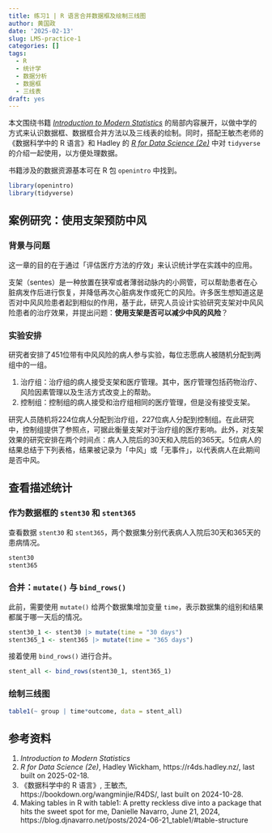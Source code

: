 ```yaml
---
title: 练习1 | R 语言合并数据框及绘制三线图
author: 黄国政
date: '2025-02-13'
slug: LMS-practice-1
categories: []
tags:
  - R
  - 统计学
  - 数据分析
  - 数据框
  - 三线表
draft: yes
---
```


<!--more-->

本文围绕书籍 [*Introduction to Modern Statistics*](https://openintro-ims.netlify.app/) 的局部内容展开，以做中学的方式来认识数据框、数据框合并方法以及三线表的绘制。同时，搭配王敏杰老师的《数据科学中的 R 语言》和 Hadley 的 [*R for Data Science (2e)*](https://r4ds.hadley.nz/) 中对 `tidyverse` 的介绍一起使用，以方便处理数据。

书籍涉及的数据资源基本可在 R 包 `openintro` 中找到。

```r
library(openintro)
library(tidyverse)
```

## 案例研究：使用支架预防中风

### 背景与问题

这一章的目的在于通过「评估医疗方法的疗效」来认识统计学在实践中的应用。

支架（sentes）是一种放置在狭窄或者薄弱动脉内的小网管，可以帮助患者在心脏病发作后进行恢复，并降低再次心脏病发作或死亡的风险。许多医生想知道这是否对中风风险患者起到相似的作用，基于此，研究人员设计实验研究支架对中风风险患者的治疗效果，并提出问题：**使用支架是否可以减少中风的风险**？

### 实验安排

研究者安排了451位带有中风风险的病人参与实验，每位志愿病人被随机分配到两组中的一组。

1. 治疗组：治疗组的病人接受支架和医疗管理。其中，医疗管理包括药物治疗、风险因素管理以及生活方式改变上的帮助。
2. 控制组：控制组的病人接受和治疗组相同的医疗管理，但是没有接受支架。

研究人员随机将224位病人分配到治疗组，227位病人分配到控制组。在此研究中，控制组提供了参照点，可据此衡量支架对于治疗组的医疗影响。此外，对支架效果的研究安排在两个时间点：病人入院后的30天和入院后的365天。5位病人的结果总结于下列表格，结果被记录为「中风」或「无事件」，以代表病人在此期间是否中风。

## 查看描述统计

### 作为数据框的 `stent30` 和 `stent365`

查看数据 `stent30` 和 `stent365`，两个数据集分别代表病人入院后30天和365天的患病情况。

```r
stent30
stent365
```



### 合并：`mutate()` 与 `bind_rows()`

此前，需要使用 `mutate()` 给两个数据集增加变量 `time`，表示数据集的组别和结果都属于哪一天后的情况。

```r
stent30_1 <- stent30 |> mutate(time = "30 days")
stent365_1 <- stent365 |> mutate(time = "365 days")
```

接着使用 `bind_rows()` 进行合并。

```r
stent_all <- bind_rows(stent30_1, stent365_1)
```

### 绘制三线图

```r
table1(~ group | time*outcome, data = stent_all)
```

## 参考资料

1. *Introduction to Modern Statistics*
2. *R for Data Science (2e)*, Hadley Wickham, https://r4ds.hadley.nz/, last built on 2025-02-18.
3. 《数据科学中的 R 语言》, 王敏杰, https://bookdown.org/wangminjie/R4DS/, last built on 2024-10-28.
4. Making tables in R with table1: A pretty reckless dive into a package that hits the sweet spot for me, Danielle Navarro, June 21, 2024, https://blog.djnavarro.net/posts/2024-06-21_table1/#table-structure